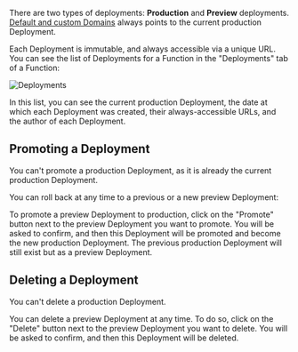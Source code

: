 
There are two types of deployments: **Production** and **Preview** deployments. [Default and custom Domains](/cloud/domains) always points to the current production Deployment.

Each Deployment is immutable, and always accessible via a unique URL. You can see the list of Deployments for a Function in the "Deployments" tab of a Function:

![Deployments](/images/deployments.png)

In this list, you can see the current production Deployment, the date at which each Deployment was created, their always-accessible URLs, and the author of each Deployment.

## Promoting a Deployment

<Callout type="info">
  You can't promote a production Deployment, as it is already the current production Deployment.
</Callout>

You can roll back at any time to a previous or a new preview Deployment:

To promote a preview Deployment to production, click on the "Promote" button next to the preview Deployment you want to promote. You will be asked to confirm, and then this Deployment will be promoted and become the new production Deployment. The previous production Deployment will still exist but as a preview Deployment.

## Deleting a Deployment

<Callout type="info">You can't delete a production Deployment.</Callout>

You can delete a preview Deployment at any time. To do so, click on the "Delete" button next to the preview Deployment you want to delete. You will be asked to confirm, and then this Deployment will be deleted.
